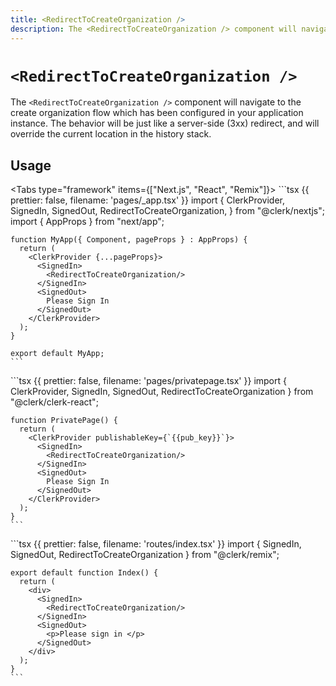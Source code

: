 ```yaml
---
title: <RedirectToCreateOrganization />
description: The <RedirectToCreateOrganization /> component will navigate to the user profile URL which has been configured in your application instance. The behavior will be just like a server-side (3xx) redirect, and will override the current location in the history stack.
---
```


# `<RedirectToCreateOrganization />`

The `<RedirectToCreateOrganization />` component will navigate to the create organization flow which has been configured in your application instance. The behavior will be just like a server-side (3xx) redirect, and will override the current location in the history stack.

## Usage

<Tabs type="framework" items={["Next.js", "React", "Remix"]}>
  <Tab>
    ```tsx {{ prettier: false, filename: 'pages/_app.tsx' }}
    import {
      ClerkProvider,
      SignedIn,
      SignedOut,
      RedirectToCreateOrganization,
    } from "@clerk/nextjs";
    import { AppProps } from "next/app";


    function MyApp({ Component, pageProps } : AppProps) {
      return (
        <ClerkProvider {...pageProps}>
          <SignedIn>
            <RedirectToCreateOrganization/>
          </SignedIn>
          <SignedOut>
            Please Sign In
          </SignedOut>
        </ClerkProvider>
      );
    }

    export default MyApp;
    ```
  </Tab>

  <Tab>
    ```tsx {{ prettier: false, filename: 'pages/privatepage.tsx' }}
    import {
      ClerkProvider,
      SignedIn,
      SignedOut,
      RedirectToCreateOrganization
    } from "@clerk/clerk-react";

    function PrivatePage() {
      return (
        <ClerkProvider publishableKey={`{{pub_key}}`}>
          <SignedIn>
            <RedirectToCreateOrganization/>
          </SignedIn>
          <SignedOut>
            Please Sign In
          </SignedOut>
        </ClerkProvider>
      );
    }
    ```
  </Tab>

  <Tab>
    ```tsx {{ prettier: false, filename: 'routes/index.tsx' }}
    import {
      SignedIn,
      SignedOut,
      RedirectToCreateOrganization
    } from "@clerk/remix";

    export default function Index() {
      return (
        <div>
          <SignedIn>
            <RedirectToCreateOrganization/>
          </SignedIn>
          <SignedOut>
            <p>Please sign in </p>
          </SignedOut>
        </div>
      );
    }
    ```
  </Tab>
</Tabs>
